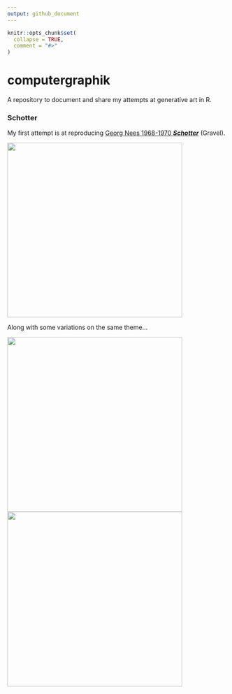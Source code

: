 ```yaml
---
output: github_document
---
```


<!-- README.md is generated from README.Rmd. Please edit that file -->

```r
knitr::opts_chunk$set(
  collapse = TRUE,
  comment = "#>"
)
```

# computergraphik

A repository to document and share my attempts at generative art in R.

### Schotter
My first attempt is at reproducing [Georg Nees 1968-1970 ***Schotter***](https://collections.vam.ac.uk/item/O221321/schotter-print-nees-georg/) (Gravel).

<img src="gravel/original/out/gravel.png" width="400"/>

Along with some variations on the same theme...

<img src="gravel/variations/out/gravel-a.png" width="400"/><img src="gravel/variations/out/gravel-b.png" width="400"/>